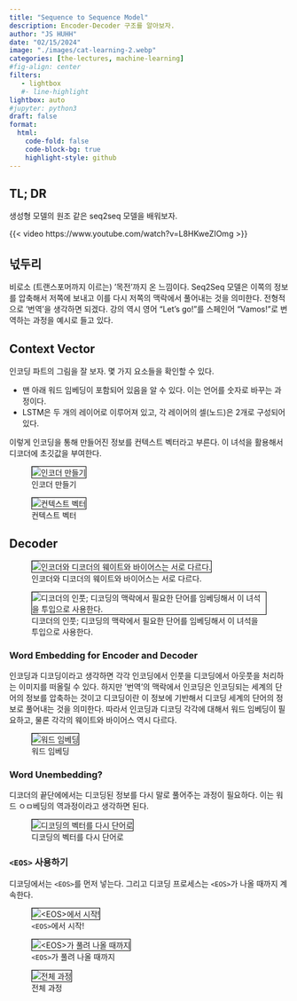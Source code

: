 ```yaml
---
title: "Sequence to Sequence Model" 
description: Encoder-Decoder 구조를 알아보자.
author: "JS HUHH"
date: "02/15/2024"
image: "./images/cat-learning-2.webp"
categories: [the-lectures, machine-learning]
#fig-align: center
filters:
   - lightbox
   #- line-highlight
lightbox: auto
#jupyter: python3
draft: false
format:
  html:
    code-fold: false
    code-block-bg: true
    highlight-style: github
---
```


## TL; DR
생성형 모델의 원조 같은 seq2seq 모델을 배워보자. 

{{< video https://www.youtube.com/watch?v=L8HKweZIOmg >}}

## 넋두리 

비로소 (트랜스포머까지 이르는) '목전'까지 온 느낌이다. Seq2Seq 모델은 이쪽의 정보를 압축해서 저쪽에 보내고 이를 다시 저쪽의 맥락에서 풀어내는 것을 의미한다. 전형적으로 '번역'을 생각하면 되겠다. 강의 역시 영어 "Let's go!"를 스페인어 "Vamos!"로 번역하는 과정을 예시로 들고 있다. 

## Context Vector

인코딩 파트의 그림을 잘 보자. 몇 가지 요소들을 확인할 수 있다. 

- 맨 아래 워드 임베딩이 포함되어 있음을 알 수 있다. 이는 언어를 숫자로 바꾸는 과정이다. 
- LSTM은 두 개의 레이어로 이루어져 있고, 각 레이어의 셀(노드)은 2개로 구성되어 있다. 

이렇게 인코딩을 통해 만들어진 정보를 컨텍스트 벡터라고 부른다. 이 녀석을 활용해서 디코더에 초깃값을 부여한다.

::: {layout="[[5, -1, 5]]" layout-valign="bottom"}
![인코더 만들기](./images/seq2seq/01.png){ style="border: 1px solid #000;" }

![컨텍스트 벡터](./images/seq2seq/02.png){ style="border: 1px solid #000;" }
:::

## Decoder 

::: {layout="[[5, -1, 5]]" layout-valign="bottom"}
![인코더와 디코더의 웨이트와 바이어스는 서로 다르다.](./images/seq2seq/03.png){ style="border: 1px solid #000;" }

![디코더의 인풋; 디코딩의 맥락에서 필요한 단어를 임베딩해서 이 녀석을 투입으로 사용한다.](./images/seq2seq/04.png){ style="border: 1px solid #000;" }
:::

### Word Embedding for Encoder and Decoder

인코딩과 디코딩이라고 생각하면 각각 인코딩에서 인풋을 디코딩에서 아웃풋을 처리하는 이미지를 떠올릴 수 있다. 하지만 '번역'의 맥락에서 인코딩은 인코딩되는 세계의 단어의 정보를 압축하는 것이고 디코딩이란 이 정보에 기반해서 디코딩 세계의 단어의 정보로 풀어내는 것을 의미한다. 따라서 인코딩과 디코딩 각각에 대해서 워드 임베딩이 필요하고, 물론 각각의 웨이트와 바이어스 역시 다르다. 

::: {layout="[[-1, 5, -1]]" layout-valign="bottom"}
![워드 임베딩](./images/seq2seq/05.png){ style="border: 1px solid #000;" }
:::

### Word Unembedding? 

디코더의 끝단에에서는 디코딩된 정보를 다시 말로 풀어주는 과정이 필요하다. 이는 워드 ㅇㅁ베딩의 역과정이라고 생각하면 된다. 

::: {layout="[[-1, 5, -1]]" layout-valign="bottom"}
![디코딩의 벡터를 다시 단어로](./images/seq2seq/06.png){ style="border: 1px solid #000;" }
:::


### `<EOS>` 사용하기

디코딩에서는 `<EOS>`를 먼저 넣는다. 그리고 디코딩 프로세스는 `<EOS>`가 나올 때까지 계속한다. 

::: {layout="[[5, -1, 5, -1, 5]]" layout-valign="bottom"}
![`<EOS>`에서 시작!](./images/seq2seq/07.png){ style="border: 1px solid #000;" }

![`<EOS>`가 풀려 나올 때까지](./images/seq2seq/08.png){ style="border: 1px solid #000;" }

![전체 과정](./images/seq2seq/09.png){ style="border: 1px solid #000;" }
:::

